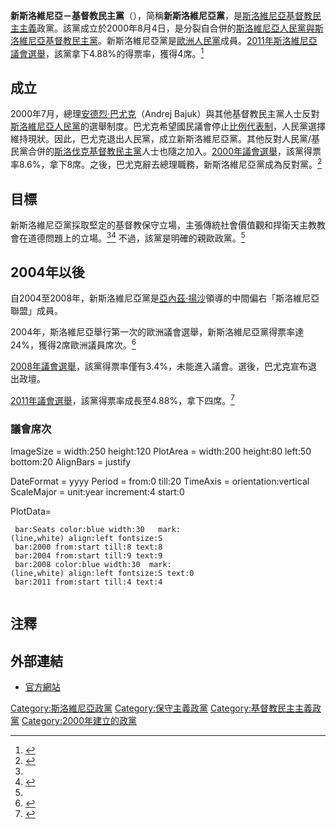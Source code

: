 {{Link style|time=2015-12-12T02:12:23+00:00}}
{{Infobox political party
|country=斯洛維尼亞
|name = 新斯洛文尼亚－基督教民主党
|native_name = Nova Slovenija – krščanska ljudska stranka
|colorcode = blue
|party_logo = Nova Slovenija Logo.svg
|leader = [[:en:Ljudmila_Novak|Ljudmila Novak]]
|foundation = 2000年8月4日
|split = [[斯洛維尼亞人民黨|斯洛維尼亞人民黨]]
|headquarters = [[盧布爾雅那|盧布爾雅那]]
|ideology = [[基督教民主主義|基督教民主主義]]<br>[[社會保守主義|社會保守主義]]<ref name="ZajcBoh">{{Citation |url=http://books.google.de/books?id=HeRzzwzdfPkC&pg=PA351&dq=new+slovenia+party&hl=de&ei=OkrdTofUHc3Qsgb37ZW9BA&sa=X&oi=book_result&ct=result&resnum=8&ved=0CFMQ6AEwBw#v=onepage&q=slovenia%20people%27s%20party&f=false |first1=Drago |last1=Zajc |first2=Tomaž |last2=Boh |title=Slovenia |work=The handbook of political change in Eastern Europe |publisher=Edward Elgar Publishing |year=2004 |page=351 |accessdate=9 December 2011 |archive-date=2014-05-26 |archive-url=https://web.archive.org/web/20140526022312/http://books.google.de/books?id=HeRzzwzdfPkC&pg=PA351&dq=new+slovenia+party&hl=de&ei=OkrdTofUHc3Qsgb37ZW9BA&sa=X&oi=book_result&ct=result&resnum=8&ved=0CFMQ6AEwBw#v=onepage&q=slovenia%20people%27s%20party&f=false |dead-url=no }}</ref>
|position = [[中間偏右|中間偏右]]<ref>{{Citation |first=Danica |last=Fink-Hafner |title=Slovenia since 1989 |work=Central and Southeast European Politics Since 1989 |publisher=Cambridge University Press |year=2010 |page=244 |url=http://books.google.de/books?id=oFXdiS25N78C&pg=PA243&dq=new+slovenia+fink+hafner&hl=de&ei=0lniTpqWPNPc4QSV0OCwBQ&sa=X&oi=book_result&ct=result&resnum=10&ved=0CHgQ6AEwCQ#v=onepage&q=new%20slovenia%20fink%20hafner&f=false |accessdate=9 November 2011 |archive-date=2014-12-17 |archive-url=https://web.archive.org/web/20141217063908/http://books.google.de/books?id=oFXdiS25N78C&pg=PA243&dq=new+slovenia+fink+hafner&hl=de&ei=0lniTpqWPNPc4QSV0OCwBQ&sa=X&oi=book_result&ct=result&resnum=10&ved=0CHgQ6AEwCQ#v=onepage&q=new%20slovenia%20fink%20hafner&f=false |dead-url=no }}</ref>
|international = [[中間派民主國際|中間派民主國際]]
|european = [[歐洲人民黨|歐洲人民黨]]
|europarl = [[欧洲人民党党团|欧洲人民党党团]]
|seats1_title = [[斯洛維尼亞國民議會|國民議會]]
|seats1 = {{Infobox political party/seats|4|90|hex=blue}}
|seats2_title = [[歐洲議會|歐洲議會]]
|seats2 = {{Infobox political party/seats|1|8|hex=blue}}
|colours = 藍色
|website = http://www.nsi.si
}}
'''新斯洛維尼亞－基督教民主黨'''（{{lang-sl|Nova Slovenija – Krščanski demokrati}}），简稱'''新斯洛維尼亞黨'''，是[[斯洛維尼亞|斯洛維尼亞]][[基督教民主主義|基督教民主主義]]政黨。該黨成立於2000年8月4日，是分裂自合併的[[斯洛維尼亞人民黨|斯洛維尼亞人民黨與斯洛維尼亞基督教民主黨]]。新斯洛維尼亞黨是[[歐洲人民黨|歐洲人民黨]]成員。[[2011年斯洛維尼亞議會選舉|2011年斯洛維尼亞議會選舉]]，該黨拿下4.88%的得票率，獲得4席。<ref name="DVK">{{cite web |url=http://volitve.gov.si/dz2011/en/index.html |title=Republic of Slovenia Early Elections for Deputies to the National Assembly 2011 |publisher=National Electoral Commission |accessdate=16 December 2011 |archiveurl=https://archive.is/20120801150748/http://volitve.gov.si/dz2011/en/index.html |archivedate=2012-08-01 }}</ref>

==成立==
2000年7月，總理[[安德烈·巴尤克|安德烈·巴尤克]]（Andrej Bajuk）與其他基督教民主黨人士反對[[斯洛維尼亞人民黨|斯洛維尼亞人民黨]]的選舉制度。巴尤克希望國民議會停止[[比例代表制|比例代表制]]，人民黨選擇維持現狀。因此，巴尤克退出人民黨，成立新斯洛維尼亞黨。其他反對人民黨/基民黨合併的[[斯洛伐克基督教民主黨|斯洛伐克基督教民主黨]]人士也隨之加入。[[2000年斯洛維尼亞議會選舉|2000年議會選舉]]，該黨得票率8.6%，拿下8席。之後，巴尤克辭去總理職務，新斯洛維尼亞黨成為反對黨。<ref>{{Citation |first1=Alan John |last1=Day |first2=Roger |last2=East |first3=Richard |last3=Thomas |title=New Slovenia – Christian People's Party |work=A political and economic dictionary of Eastern Europe |publisher=Routledge |year=2002 |page=410 |url=http://books.google.de/books?id=dt2TXexiKTgC&printsec=frontcover&hl=de&source=gbs_ge_summary_r&cad=0#v=snippet&q=new%20slovenia&f=false |accessdate=9 December 2011 |archive-date=2014-05-26 |archive-url=https://web.archive.org/web/20140526142959/http://books.google.de/books?id=dt2TXexiKTgC&printsec=frontcover&hl=de&source=gbs_ge_summary_r&cad=0#v=snippet&q=new%20slovenia&f=false |dead-url=no }}</ref>

==目標==
新斯洛維尼亞黨採取堅定的基督教保守立場，主張傳統社會價值觀和捍衛天主教教會在道德問題上的立場。<ref name="ZajcBoh"/><ref>{{Citation |first=Roman |last=Kuhar |title=Homosexuality as a Litmus Test for Democracy and Postmodern Value Orientations |work=Democratic transition in Slovenia: Value transformation, education, and media |publisher=Texas A&M University Press |year=2006 |page=240 |url=http://books.google.de/books?id=OegWny-r8TEC&pg=PA104&dq=new+slovenia+fink+hafner&hl=de&ei=0lniTpqWPNPc4QSV0OCwBQ&sa=X&oi=book_result&ct=result&resnum=1&ved=0CEYQ6AEwAA#v=onepage&q=new%20slovenia&f=false |accessdate=9 December 2011 }}{{dead link|date=2018年3月 |bot=InternetArchiveBot |fix-attempted=yes }}</ref> 不過，該黨是明確的親歐政黨。<ref name="ZajcBoh"/>

==2004年以後==
自2004至2008年，新斯洛維尼亞黨是[[亞內茲·揚沙|亞內茲·揚沙]]領導的中間偏右「斯洛維尼亞聯盟」成員。

2004年，斯洛維尼亞舉行第一次的歐洲議會選舉，新斯洛維尼亞黨得票率達24%，獲得2席歐洲議員席次。<ref>{{Citation |first=John K. |last=Cox |title=Slovenia: evolving loyalties |publisher=Routledge |year=2005 |page=122 |url=http://books.google.de/books?id=NV9Ky3VCo3sC&pg=PA119&dq=new+slovenia+party&hl=de&ei=Yl3iTpG7IYnWsgb9753rAw&sa=X&oi=book_result&ct=result&redir_esc=y#v=onepage&q=new%20slovenia%20party&f=false |accessdate=9 December 2011 |archive-date=2019-06-21 |archive-url=https://web.archive.org/web/20190621222359/https://books.google.de/books?id=NV9Ky3VCo3sC&pg=PA119&dq=new+slovenia+party&hl=de&ei=Yl3iTpG7IYnWsgb9753rAw&sa=X&oi=book_result&ct=result&redir_esc=y#v=onepage&q=new%20slovenia%20party&f=false |dead-url=no }}</ref>

[[2008年斯洛維尼亞議會選舉|2008年議會選舉]]，該黨得票率僅有3.4%，未能進入議會。選後，巴尤克宣布退出政壇。

[[2011年斯洛維尼亞議會選舉|2011年議會選舉]]，該黨得票率成長至4.88%，拿下四席。<ref>{{cite web |url=http://volitve.gov.si/dz2011/en/rezultati/rezultati_slo.html |title=Republic of Slovenia Early Elections for Deputies to the National    Assembly 2011: Election results |date=7 December 2011 |publisher=National Electoral Commission |archiveurl=https://archive.is/20120717041115/http://volitve.gov.si/dz2011/en/rezultati/rezultati_slo.html |archivedate=2012-07-17 |access-date=2012-02-26 }}</ref>

===議會席次===
<timeline>
ImageSize  = width:250 height:120
PlotArea   = width:200 height:80 left:50 bottom:20
AlignBars  = justify

DateFormat = yyyy
Period     = from:0 till:20
TimeAxis   = orientation:vertical
ScaleMajor = unit:year increment:4 start:0

PlotData=
  bar:Seats color:blue width:30   mark:(line,white) align:left fontsize:S
  bar:2000 from:start till:8 text:8
  bar:2004 from:start till:9 text:9
  bar:2008 color:blue width:30  mark:(line,white) align:left fontsize:S text:0
  bar:2011 from:start till:4 text:4
  </timeline>

==注釋==
<references/>

==外部連結==
*[https://web.archive.org/web/20120204074227/http://www.nsi.si/ 官方網站]
{{斯洛文尼亚政党}}
[[Category:斯洛維尼亞政黨|Category:斯洛維尼亞政黨]]
[[Category:保守主義政黨|Category:保守主義政黨]]
[[Category:基督教民主主義政黨|Category:基督教民主主義政黨]]
[[Category:2000年建立的政黨|Category:2000年建立的政黨]]